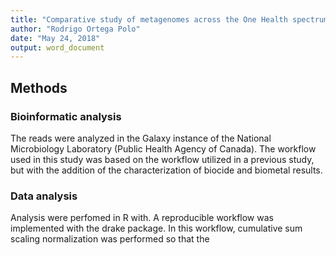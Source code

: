 ```yaml
---
title: "Comparative study of metagenomes across the One Health spectrum"
author: "Rodrigo Ortega Polo"
date: "May 24, 2018"
output: word_document
---
```


## Methods

### Bioinformatic analysis

The reads were analyzed in the Galaxy instance of the National Microbiology Laboratory
(Public Health Agency of Canada). The workflow used in this study was based on the 
workflow utilized in a previous study, but with the addition of the characterization of
biocide and biometal results.

### Data analysis

Analysis were perfomed in R with. A reproducible workflow was implemented with the 
drake package. In this workflow, cumulative sum scaling normalization was performed
so that the 